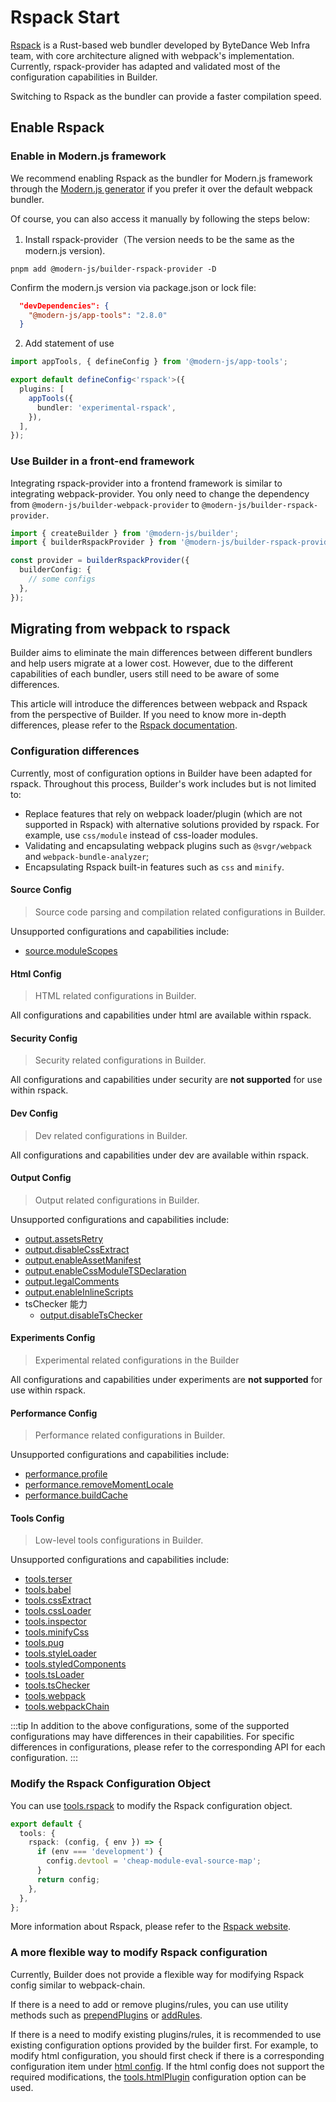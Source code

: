 # Rspack Start

[Rspack](https://www.rspack.org/) is a Rust-based web bundler developed by ByteDance Web Infra team, with core architecture aligned with webpack's implementation. Currently, rspack-provider has adapted and validated most of the configuration capabilities in Builder.

Switching to Rspack as the bundler can provide a faster compilation speed.

## Enable Rspack

### Enable in Modern.js framework

We recommend enabling Rspack as the bundler for Modern.js framework through the [Modern.js generator](https://modernjs.dev/en/guides/advanced-features/rspack-start.html#initializing-an-rspack-project) if you prefer it over the default webpack bundler.

Of course, you can also access it manually by following the steps below:

1. Install rspack-provider（The version needs to be the same as the modern.js version).

```
pnpm add @modern-js/builder-rspack-provider -D
```

Confirm the modern.js version via package.json or lock file:

```json title=package.json
  "devDependencies": {
    "@modern-js/app-tools": "2.8.0"
  }
```

2. Add statement of use

```ts title=modern.config.ts
import appTools, { defineConfig } from '@modern-js/app-tools';

export default defineConfig<'rspack'>({
  plugins: [
    appTools({
      bundler: 'experimental-rspack',
    }),
  ],
});
```

### Use Builder in a front-end framework

Integrating rspack-provider into a frontend framework is similar to integrating webpack-provider. You only need to change the dependency from `@modern-js/builder-webpack-provider` to `@modern-js/builder-rspack-provider`.

```ts title=modern.config.ts
import { createBuilder } from '@modern-js/builder';
import { builderRspackProvider } from '@modern-js/builder-rspack-provider';

const provider = builderRspackProvider({
  builderConfig: {
    // some configs
  },
});
```

## Migrating from webpack to rspack

Builder aims to eliminate the main differences between different bundlers and help users migrate at a lower cost. However, due to the different capabilities of each bundler, users still need to be aware of some differences.

This article will introduce the differences between webpack and Rspack from the perspective of Builder. If you need to know more in-depth differences, please refer to the [Rspack documentation](http://www.rspack.org/guide/migrate-from-webpack.html).

### Configuration differences

Currently, most of configuration options in Builder have been adapted for rspack.
Throughout this process, Builder's work includes but is not limited to:

- Replace features that rely on webpack loader/plugin (which are not supported in Rspack) with alternative solutions provided by rspack. For example, use `css/module` instead of css-loader modules.
- Validating and encapsulating webpack plugins such as `@svgr/webpack` and `webpack-bundle-analyzer`;
- Encapsulating Rspack built-in features such as `css` and `minify`.

#### Source Config

> Source code parsing and compilation related configurations in Builder.

Unsupported configurations and capabilities include:

- [source.moduleScopes](/api/config-source.html#sourcemodulescopes)

#### Html Config

> HTML related configurations in Builder.

All configurations and capabilities under html are available within rspack.

#### Security Config

> Security related configurations in Builder.

All configurations and capabilities under security are **not supported** for use within rspack.

#### Dev Config

> Dev related configurations in Builder.

All configurations and capabilities under dev are available within rspack.

#### Output Config

> Output related configurations in Builder.

Unsupported configurations and capabilities include:

- [output.assetsRetry](/api/config-output.html#outputassetsretry)
- [output.disableCssExtract](/api/config-output.html#outputdisablecssextract)
- [output.enableAssetManifest](/api/config-output.html#outputenableassetmanifest)
- [output.enableCssModuleTSDeclaration](/api/config-output.html#outputenablecssmoduletsdeclaration)
- [output.legalComments](/api/config-output.html#outputlegalcomments)
- [output.enableInlineScripts](/api/config-output.html#outputenableinlinescripts)
- tsChecker 能力
  - [output.disableTsChecker](/api/config-output.html#outputdisabletschecker)

#### Experiments Config

> Experimental related configurations in the Builder

All configurations and capabilities under experiments are **not supported** for use within rspack.

#### Performance Config

> Performance related configurations in Builder.

Unsupported configurations and capabilities include:

- [performance.profile](/api/config-performance.html#performanceprofile)
- [performance.removeMomentLocale](/api/config-performance.html#performanceremovemomentlocale)
- [performance.buildCache](/api/config-performance.html#performancebuildcache)

#### Tools Config

> Low-level tools configurations in Builder.

Unsupported configurations and capabilities include:

- [tools.terser](/api/config-tools.html#toolsterser)
- [tools.babel](/api/config-tools.html#toolsbabel)
- [tools.cssExtract](/api/config-tools.html#toolscssextract)
- [tools.cssLoader](/api/config-tools.html#toolscssloader)
- [tools.inspector](/api/config-tools.html#toolsinspector)
- [tools.minifyCss](/api/config-tools.html#toolsminifycss)
- [tools.pug](/api/config-tools.html#toolspug)
- [tools.styleLoader](/api/config-tools.html#toolsstyleloader)
- [tools.styledComponents](/api/config-tools.html#toolsstyledcomponents)
- [tools.tsLoader](/api/config-tools.html#toolstsloader)
- [tools.tsChecker](/api/config-tools.html#toolstschecker)
- [tools.webpack](/api/config-tools.html#toolswebpack)
- [tools.webpackChain](/api/config-tools.html#toolswebpackchain)

:::tip
In addition to the above configurations, some of the supported configurations may have differences in their capabilities. For specific differences in configurations, please refer to the corresponding API for each configuration.
:::

### Modify the Rspack Configuration Object

You can use [tools.rspack](/api/config-tools.html#toolsrspack) to modify the Rspack configuration object.

```ts
export default {
  tools: {
    rspack: (config, { env }) => {
      if (env === 'development') {
        config.devtool = 'cheap-module-eval-source-map';
      }
      return config;
    },
  },
};
```

More information about Rspack, please refer to the [Rspack website](https://www.rspack.org/).

### A more flexible way to modify Rspack configuration

Currently, Builder does not provide a flexible way for modifying Rspack config similar to webpack-chain.

If there is a need to add or remove plugins/rules, you can use utility methods such as [prependPlugins](/api/config-tools.html#prependplugins) or [addRules](/api/config-tools.html#addrules).

If there is a need to modify existing plugins/rules, it is recommended to use existing configuration options provided by the builder first.
For example, to modify html configuration, you should first check if there is a corresponding configuration item under [html config](/api/config-html.html). If the html config does not support the required modifications, the [tools.htmlPlugin](/api/config-tools.html#toolshtmlplugin) configuration option can be used.
